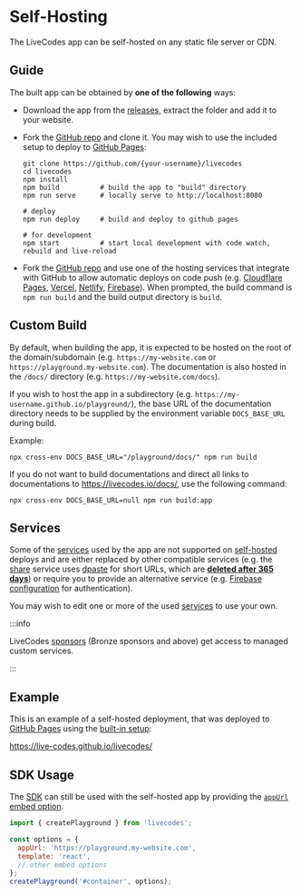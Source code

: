 # Self-Hosting

The LiveCodes app can be self-hosted on any static file server or CDN.

## Guide

The built app can be obtained by **one of the following** ways:

- Download the app from the [releases](https://github.com/live-codes/livecodes/releases), extract the folder and add it to your website.
- Fork the [GitHub repo](https://github.com/live-codes/livecodes) and clone it. You may wish to use the included setup to deploy to [GitHub Pages](https://pages.github.com/):

  ```shell
  git clone https://github.com/{your-username}/livecodes
  cd livecodes
  npm install
  npm build          # build the app to "build" directory
  npm run serve      # locally serve to http://localhost:8080

  # deploy
  npm run deploy     # build and deploy to github pages

  # for development
  npm start          # start local development with code watch, rebuild and live-reload
  ```

- Fork the [GitHub repo](https://github.com/live-codes/livecodes) and use one of the hosting services that integrate with GitHub to allow automatic deploys on code push (e.g. [Cloudflare Pages](https://developers.cloudflare.com/pages/get-started), [Vercel](https://vercel.com/docs/concepts/git), [Netlify](https://docs.netlify.com/configure-builds/overview/), [Firebase](https://firebase.google.com/docs/hosting/github-integration)). When prompted, the build command is `npm run build` and the build output directory is `build`.

## Custom Build

By default, when building the app, it is expected to be hosted on the root of the domain/subdomain (e.g. `https://my-website.com` or `https://playground.my-website.com`). The documentation is also hosted in the `/docs/` directory (e.g. `https://my-website.com/docs`).

If you wish to host the app in a subdirectory (e.g. `https://my-username.github.io/playground/`), the base URL of the documentation directory needs to be supplied by the environment variable `DOCS_BASE_URL` during build.

Example:

```shell
npx cross-env DOCS_BASE_URL="/playground/docs/" npm run build
```

If you do not want to build documentations and direct all links to documentations to https://livecodes.io/docs/, use the following command:

```shell
npx cross-env DOCS_BASE_URL=null npm run build:app
```

## Services

Some of the [services](../advanced/services.mdx) used by the app are not supported on [self-hosted](../features/self-hosting.mdx) deploys and are either replaced by other compatible services (e.g. the [share](../features/share.mdx) service uses [dpaste](https://dpaste.com/) for short URLs, which are [**deleted after 365 days**](https://dpaste.com/help)) or require you to provide an alternative service (e.g. [Firebase configuration](https://github.com/live-codes/livecodes/tree/develop/src/livecodes/services/firebase.ts) for authentication).

You may wish to edit one or more of the used [services](../advanced/services.mdx) to use your own.

:::info

LiveCodes [sponsors](../sponsor.mdx) (Bronze sponsors and above) get access to managed custom services.

:::

## Example

This is an example of a self-hosted deployment, that was deployed to [GitHub Pages](https://pages.github.com/) using the [built-in setup](#guide):

https://live-codes.github.io/livecodes/

## SDK Usage

The [SDK](../sdk/index.mdx) can still be used with the self-hosted app by providing the [`appUrl`](../sdk/js-ts.mdx#appurl) [embed option](../sdk/js-ts.mdx#embed-options).

```js title="index.js"
import { createPlayground } from 'livecodes';

const options = {
  appUrl: 'https://playground.my-website.com',
  template: 'react',
  // other embed options
};
createPlayground('#container', options);
```
